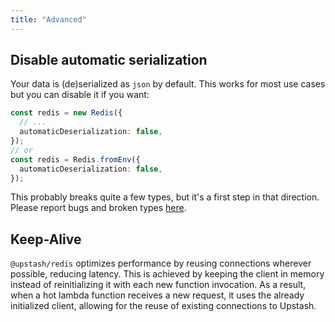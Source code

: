 ```yaml
---
title: "Advanced"
---
```

## Disable automatic serialization
Your data is (de)serialized as `json` by default. This works for most use cases
but you can disable it if you want:
```ts
const redis = new Redis({
  // ...
  automaticDeserialization: false,
});
// or
const redis = Redis.fromEnv({
  automaticDeserialization: false,
});
```
This probably breaks quite a few types, but it's a first step in that direction.
Please report bugs and broken types
[here](https://github.com/upstash/upstash-redis/issues/49).
## Keep-Alive
`@upstash/redis` optimizes performance by reusing connections wherever possible, reducing latency.
This is achieved by keeping the client in memory instead of reinitializing it with each new function invocation.
As a result, when a hot lambda function receives a new request, it uses the already initialized client, allowing for the reuse of existing connections to Upstash.